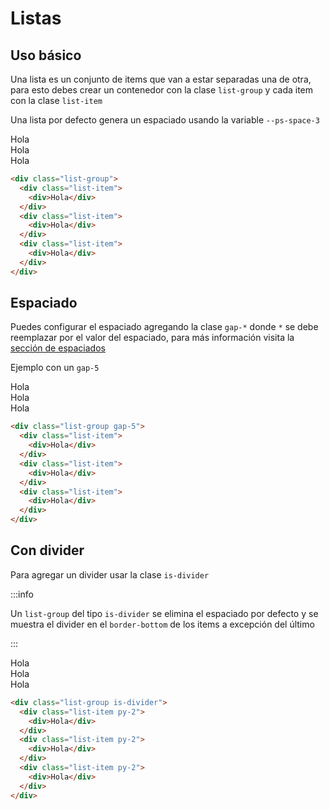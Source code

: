 
# Listas

## Uso básico

Una lista es un conjunto de items que van a estar separadas una de otra, para esto debes crear un
contenedor con la clase `list-group` y cada item con la clase `list-item`

Una lista por defecto genera un espaciado usando la variable `--ps-space-3`

<PreviewCode>
  <div className="list-group">
    <div className="list-item">
      <div>Hola</div>
    </div>
    <div className="list-item">
      <div>Hola</div>
    </div>
    <div className="list-item">
      <div>Hola</div>
    </div>
  </div>
</PreviewCode>

```html
<div class="list-group">
  <div class="list-item">
    <div>Hola</div>
  </div>
  <div class="list-item">
    <div>Hola</div>
  </div>
  <div class="list-item">
    <div>Hola</div>
  </div>
</div>
```

## Espaciado

Puedes configurar el espaciado agregando la clase `gap-*` donde `*` se debe reemplazar por el valor
del espaciado, para más información visita la [sección de espaciados](../customize/spacing)

Ejemplo con un `gap-5`

<PreviewCode>
  <div className="list-group gap-5">
    <div className="list-item">
      <div>Hola</div>
    </div>
    <div className="list-item">
      <div>Hola</div>
    </div>
    <div className="list-item">
      <div>Hola</div>
    </div>
  </div>
</PreviewCode>

```html
<div class="list-group gap-5">
  <div class="list-item">
    <div>Hola</div>
  </div>
  <div class="list-item">
    <div>Hola</div>
  </div>
  <div class="list-item">
    <div>Hola</div>
  </div>
</div>
```

## Con divider

Para agregar un divider usar la clase `is-divider`

:::info

Un `list-group` del tipo `is-divider` se elimina el espaciado por defecto y se muestra el
divider en el `border-bottom` de los items a excepción del último

:::

<PreviewCode>
  <div className="list-group is-divider">
    <div className="list-item py-2">
      <div>Hola</div>
    </div>
    <div className="list-item py-2">
      <div>Hola</div>
    </div>
    <div className="list-item py-2">
      <div>Hola</div>
    </div>
  </div>
</PreviewCode>

```html
<div class="list-group is-divider">
  <div class="list-item py-2">
    <div>Hola</div>
  </div>
  <div class="list-item py-2">
    <div>Hola</div>
  </div>
  <div class="list-item py-2">
    <div>Hola</div>
  </div>
</div>
```
